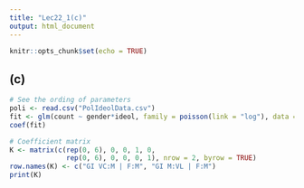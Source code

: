 ---
title: "Lec22_1(c)"
output: html_document
---

```{r setup, include=FALSE}
knitr::opts_chunk$set(echo = TRUE)
```

## (c)
```{r}
# See the ording of parameters
poli <- read.csv("PolIdeolData.csv")
fit <- glm(count ~ gender*ideol, family = poisson(link = "log"), data = poli)
coef(fit)
```
```{r}
# Coefficient matrix
K <- matrix(c(rep(0, 6), 0, 0, 1, 0,
              rep(0, 6), 0, 0, 0, 1), nrow = 2, byrow = TRUE)
row.names(K) <- c("GI VC:M | F:M", "GI M:VL | F:M")
print(K)
```